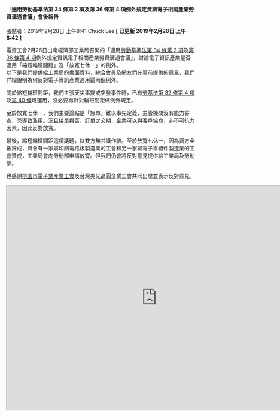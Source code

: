 #### 「適用勞動基準法第 34 條第 2 項及第 36 條第 4 項例外規定資訊電子相關產業勞資溝通會議」會後報告

張貼者：2019年2月28日 上午8:41 Chuck Lee   **[ 已更新 2019年2月28日 上午8:42 ]**

電資工會2月26日出席經濟部工業局召開的「適用[勞動基準法第 34 條第 2 項](https://law.moj.gov.tw/LawClass/LawSingle.aspx?pcode=N0030001&flno=34)及[第 36 條第 4 項](https://law.moj.gov.tw/LawClass/LawSingle.aspx?pcode=N0030001&flno=36)例外規定資訊電子相關產業勞資溝通會議」，討論電子資訊產業是否適用「縮短輪班間距」及「放寬七休一」的例外。  
以下是我們提供給工業局的書面資料，綜合會員及網友們在事前提供的意見，我們詳細說明為何反對電子資訊產業適用這兩個例外。

關於縮短輪班間距，我們主張天災事變或突發事件時，已有[勞基法第 32 條第 4 項](https://law.moj.gov.tw/LawClass/LawSingle.aspx?pcode=N0030001&flno=32)及[第 40 條](https://law.moj.gov.tw/LawClass/LawSingle.aspx?pcode=N0030001&flno=40)可運用，沒必要再針對輪班間距做例外規定。

至於放寬七休一，我們主要論點是「急單」難以事先定義，主管機關沒有能力審查，恐導致濫用。況且接單與否、訂單之交期，企業可以與客戶協商，非不可抗力因素，因此反對放寬。

最後，縮短輪班間距這項議題，以雙方無共識作結。至於放寬七休一，因為資方全數贊成，與會有一家屬印刷電路板製造業的工會和另一家屬電子零組件製造業的工會贊成，工業局會向勞動部申請放寬。但我們仍會將反對意見提供給工業局及勞動部。

也感謝[桃園市電子業產業工會](https://www.facebook.com/%E6%A1%83%E5%9C%92%E5%B8%82%E9%9B%BB%E5%AD%90%E6%A5%AD%E7%94%A2%E6%A5%AD%E5%B7%A5%E6%9C%83-608688712666248/?ref=page_internal)及台灣美光晶圓企業工會共同出席並表示反對意見。


<iframe src="https://docs.google.com/document/preview?hgd=1&id=1tEA1fqvg35dj9TxQ2zVM0VmDPRr8CNdG9idYO8TAYxU#" width="800" height="600" style={{ border:0 }} allowfullscreen="" loading="lazy"></iframe>
